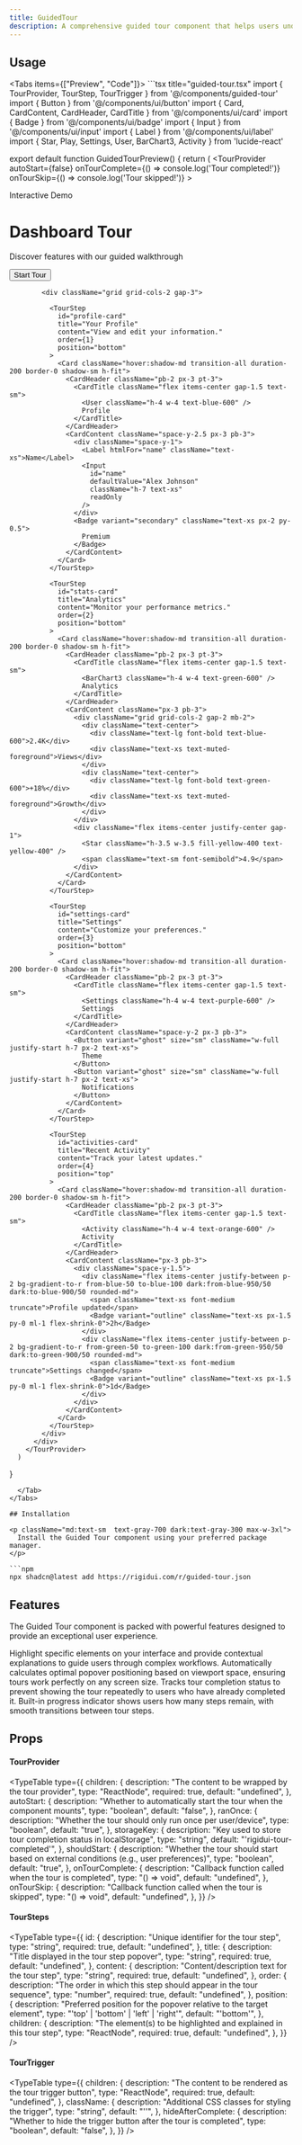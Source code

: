 ```yaml
---
title: GuidedTour
description: A comprehensive guided tour component that helps users understand your interface through interactive step-by-step walkthroughs.
---
```



## Usage

<Tabs items={["Preview", "Code"]}>
  <Tab value="Preview">
    <GuidedTourPreview />
  </Tab>
  <Tab value="Code">
    ```tsx title="guided-tour.tsx"
import { TourProvider, TourStep, TourTrigger } from '@/components/guided-tour'
import { Button } from '@/components/ui/button'
import { Card, CardContent, CardHeader, CardTitle } from '@/components/ui/card'
import { Badge } from '@/components/ui/badge'
import { Input } from '@/components/ui/input'
import { Label } from '@/components/ui/label'
import { Star, Play, Settings, User, BarChart3, Activity } from 'lucide-react'

export default function GuidedTourPreview() {
      return (
        <TourProvider
          autoStart={false}
          onTourComplete={() => console.log('Tour completed!')}
          onTourSkip={() => console.log('Tour skipped!')}
        >
          <div className="w-full max-w-4xl mx-auto p-3 space-y-4">
            <div className="text-center space-y-3">
              <div className="inline-flex items-center gap-1.5 px-2.5 py-1 bg-primary/10 rounded-full">
                <Star className="h-3.5 w-3.5 text-primary" />
                <span className="text-xs font-medium text-primary">Interactive Demo</span>
              </div>
              <h1 className="text-xl sm:text-2xl font-bold">Dashboard Tour</h1>
              <p className="text-muted-foreground text-xs sm:text-sm max-w-xs mx-auto">
                Discover features with our guided walkthrough
              </p>
              <TourTrigger>
                <Button size="sm" className="mt-2">
                  <Play className="h-3.5 w-3.5 mr-1.5" />
                  Start Tour
                </Button>
              </TourTrigger>
            </div>

            <div className="grid grid-cols-2 gap-3">

              <TourStep
                id="profile-card"
                title="Your Profile"
                content="View and edit your information."
                order={1}
                position="bottom"
              >
                <Card className="hover:shadow-md transition-all duration-200 border-0 shadow-sm h-fit">
                  <CardHeader className="pb-2 px-3 pt-3">
                    <CardTitle className="flex items-center gap-1.5 text-sm">
                      <User className="h-4 w-4 text-blue-600" />
                      Profile
                    </CardTitle>
                  </CardHeader>
                  <CardContent className="space-y-2.5 px-3 pb-3">
                    <div className="space-y-1">
                      <Label htmlFor="name" className="text-xs">Name</Label>
                      <Input
                        id="name"
                        defaultValue="Alex Johnson"
                        className="h-7 text-xs"
                        readOnly
                      />
                    </div>
                    <Badge variant="secondary" className="text-xs px-2 py-0.5">
                      Premium
                    </Badge>
                  </CardContent>
                </Card>
              </TourStep>

              <TourStep
                id="stats-card"
                title="Analytics"
                content="Monitor your performance metrics."
                order={2}
                position="bottom"
              >
                <Card className="hover:shadow-md transition-all duration-200 border-0 shadow-sm h-fit">
                  <CardHeader className="pb-2 px-3 pt-3">
                    <CardTitle className="flex items-center gap-1.5 text-sm">
                      <BarChart3 className="h-4 w-4 text-green-600" />
                      Analytics
                    </CardTitle>
                  </CardHeader>
                  <CardContent className="px-3 pb-3">
                    <div className="grid grid-cols-2 gap-2 mb-2">
                      <div className="text-center">
                        <div className="text-lg font-bold text-blue-600">2.4K</div>
                        <div className="text-xs text-muted-foreground">Views</div>
                      </div>
                      <div className="text-center">
                        <div className="text-lg font-bold text-green-600">+18%</div>
                        <div className="text-xs text-muted-foreground">Growth</div>
                      </div>
                    </div>
                    <div className="flex items-center justify-center gap-1">
                      <Star className="h-3.5 w-3.5 fill-yellow-400 text-yellow-400" />
                      <span className="text-sm font-semibold">4.9</span>
                    </div>
                  </CardContent>
                </Card>
              </TourStep>

              <TourStep
                id="settings-card"
                title="Settings"
                content="Customize your preferences."
                order={3}
                position="bottom"
              >
                <Card className="hover:shadow-md transition-all duration-200 border-0 shadow-sm h-fit">
                  <CardHeader className="pb-2 px-3 pt-3">
                    <CardTitle className="flex items-center gap-1.5 text-sm">
                      <Settings className="h-4 w-4 text-purple-600" />
                      Settings
                    </CardTitle>
                  </CardHeader>
                  <CardContent className="space-y-2 px-3 pb-3">
                    <Button variant="ghost" size="sm" className="w-full justify-start h-7 px-2 text-xs">
                      Theme
                    </Button>
                    <Button variant="ghost" size="sm" className="w-full justify-start h-7 px-2 text-xs">
                      Notifications
                    </Button>
                  </CardContent>
                </Card>
              </TourStep>

              <TourStep
                id="activities-card"
                title="Recent Activity"
                content="Track your latest updates."
                order={4}
                position="top"
              >
                <Card className="hover:shadow-md transition-all duration-200 border-0 shadow-sm h-fit">
                  <CardHeader className="pb-2 px-3 pt-3">
                    <CardTitle className="flex items-center gap-1.5 text-sm">
                      <Activity className="h-4 w-4 text-orange-600" />
                      Activity
                    </CardTitle>
                  </CardHeader>
                  <CardContent className="px-3 pb-3">
                    <div className="space-y-1.5">
                      <div className="flex items-center justify-between p-2 bg-gradient-to-r from-blue-50 to-blue-100 dark:from-blue-950/50 dark:to-blue-900/50 rounded-md">
                        <span className="text-xs font-medium truncate">Profile updated</span>
                        <Badge variant="outline" className="text-xs px-1.5 py-0 ml-1 flex-shrink-0">2h</Badge>
                      </div>
                      <div className="flex items-center justify-between p-2 bg-gradient-to-r from-green-50 to-green-100 dark:from-green-950/50 dark:to-green-900/50 rounded-md">
                        <span className="text-xs font-medium truncate">Settings changed</span>
                        <Badge variant="outline" className="text-xs px-1.5 py-0 ml-1 flex-shrink-0">1d</Badge>
                      </div>
                    </div>
                  </CardContent>
                </Card>
              </TourStep>
            </div>
          </div>
        </TourProvider>
      )

}

````
  </Tab>
</Tabs>

## Installation

<p className="md:text-sm  text-gray-700 dark:text-gray-300 max-w-3xl">
  Install the Guided Tour component using your preferred package manager.
</p>

```npm
npx shadcn@latest add https://rigidui.com/r/guided-tour.json
````

## Features

<p className="md:text-sm mb-4!  text-gray-700 dark:text-gray-300 max-w-3xl">
  The Guided Tour component is packed with powerful features designed to provide
  an exceptional user experience.
</p>

<Cards>
  <Card title="Interactive Guidance">
    Highlight specific elements on your interface and provide contextual
    explanations to guide users through complex workflows.
  </Card>
  <Card title="Smart Positioning">
    Automatically calculates optimal popover positioning based on viewport
    space, ensuring tours work perfectly on any screen size.
  </Card>
  <Card title="Completion Tracking">
    Tracks tour completion status to prevent showing the tour repeatedly to
    users who have already completed it.
  </Card>
  <Card title="Progress Tracking">
    Built-in progress indicator shows users how many steps remain, with smooth
    transitions between tour steps.
  </Card>
</Cards>

## Props

#### TourProvider

<TypeTable
  type={{
    children: {
      description: "The content to be wrapped by the tour provider",
      type: "ReactNode",
      required: true,
      default: "undefined",
    },
    autoStart: {
      description:
        "Whether to automatically start the tour when the component mounts",
      type: "boolean",
      default: "false",
    },
    ranOnce: {
      description: "Whether the tour should only run once per user/device",
      type: "boolean",
      default: "true",
    },
    storageKey: {
      description: "Key used to store tour completion status in localStorage",
      type: "string",
      default: "'rigidui-tour-completed'",
    },
    shouldStart: {
      description:
        "Whether the tour should start based on external conditions (e.g., user preferences)",
      type: "boolean",
      default: "true",
    },
    onTourComplete: {
      description: "Callback function called when the tour is completed",
      type: "() => void",
      default: "undefined",
    },
    onTourSkip: {
      description: "Callback function called when the tour is skipped",
      type: "() => void",
      default: "undefined",
    },
  }}
/>

#### TourSteps

<TypeTable
  type={{
    id: {
      description: "Unique identifier for the tour step",
      type: "string",
      required: true,
      default: "undefined",
    },
    title: {
      description: "Title displayed in the tour step popover",
      type: "string",
      required: true,
      default: "undefined",
    },
    content: {
      description: "Content/description text for the tour step",
      type: "string",
      required: true,
      default: "undefined",
    },
    order: {
      description:
        "The order in which this step should appear in the tour sequence",
      type: "number",
      required: true,
      default: "undefined",
    },
    position: {
      description:
        "Preferred position for the popover relative to the target element",
      type: "'top' | 'bottom' | 'left' | 'right'",
      default: "'bottom'",
    },
    children: {
      description:
        "The element(s) to be highlighted and explained in this tour step",
      type: "ReactNode",
      required: true,
      default: "undefined",
    },
  }}
/>

#### TourTrigger

<TypeTable
  type={{
    children: {
      description: "The content to be rendered as the tour trigger button",
      type: "ReactNode",
      required: true,
      default: "undefined",
    },
    className: {
      description: "Additional CSS classes for styling the trigger",
      type: "string",
      default: "''",
    },
    hideAfterComplete: {
      description:
        "Whether to hide the trigger button after the tour is completed",
      type: "boolean",
      default: "false",
    },
  }}
/>
